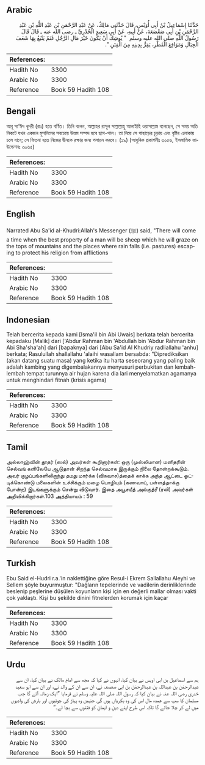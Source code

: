 ## Arabic


<div dir="rtl" lang="ar" style={{fontSize:'larger',backgroundColor:'#f8f9fa',padding:20}}>
حَدَّثَنَا إِسْمَاعِيلُ بْنُ أَبِي أُوَيْسٍ، قَالَ حَدَّثَنِي مَالِكٌ، عَنْ عَبْدِ الرَّحْمَنِ بْنِ عَبْدِ اللَّهِ بْنِ عَبْدِ الرَّحْمَنِ بْنِ أَبِي صَعْصَعَةَ، عَنْ أَبِيهِ، عَنْ أَبِي سَعِيدٍ الْخُدْرِيِّ ـ رضى الله عنه ـ قَالَ قَالَ رَسُولُ اللَّهِ صلى الله عليه وسلم ‏ "‏ يُوشِكُ أَنْ يَكُونَ خَيْرَ مَالِ الرَّجُلِ غَنَمٌ يَتْبَعُ بِهَا شَعَفَ الْجِبَالِ وَمَوَاقِعَ الْقَطْرِ، يَفِرُّ بِدِينِهِ مِنَ الْفِتَنِ ‏"‏‏.‏
</div>
<div style={{backgroundColor:'#f8f9fa',padding:20, marginBottom: 10}}><table> <thead> <tr> <th>References:</th> <th></th> </tr> </thead> <tbody><tr><td>Hadith No</td><td>3300</td></tr><tr><td>Arabic No</td><td>3300</td></tr><tr><td>Reference</td><td>Book 59 Hadith 108</td></tr></tbody></table></div>

## Bengali


<div dir="ltr" lang="bn" style={{fontSize:'larger',backgroundColor:'#f8f9fa',padding:20}}>
আবূ সা‘ঈদ খুদরী (রাঃ) হতে বর্ণিত। তিনি বলেন, আল্লাহর রাসূল সাল্লাল্লাহু আলাইহি ওয়াসাল্লাম বলেছেন, সে সময় অতি নিকটে যখন একজন মুসলিমের সবচেয়ে উত্তম সম্পদ হবে ছাগ-পাল। তা নিয়ে সে পাহাড়ের চূড়ায় এবং বৃষ্টির এলাকায় চলে যাবে; সে ফিতনা হতে নিজের দ্বীনকে রক্ষার জন্য পলায়ন করবে। (১৯) (আধুনিক প্রকাশনীঃ ৩০৫৬, ইসলামিক ফাউন্ডেশনঃ ৩০৬৫)
</div>
<div style={{backgroundColor:'#f8f9fa',padding:20, marginBottom: 10}}><table> <thead> <tr> <th>References:</th> <th></th> </tr> </thead> <tbody><tr><td>Hadith No</td><td>3300</td></tr><tr><td>Arabic No</td><td>3300</td></tr><tr><td>Reference</td><td>Book 59 Hadith 108</td></tr></tbody></table></div>

## English


<div dir="ltr" lang="en" style={{fontSize:'larger',backgroundColor:'#f8f9fa',padding:20}}>
Narrated Abu Sa'id al-Khudri:Allah's Messenger (ﷺ) said, "There will come a time when the best property of a man will be sheep which he will graze on the tops of mountains and the places where rain falls (i.e. pastures) escaping to protect his religion from afflictions
</div>
<div style={{backgroundColor:'#f8f9fa',padding:20, marginBottom: 10}}><table> <thead> <tr> <th>References:</th> <th></th> </tr> </thead> <tbody><tr><td>Hadith No</td><td>3300</td></tr><tr><td>Arabic No</td><td>3300</td></tr><tr><td>Reference</td><td>Book 59 Hadith 108</td></tr></tbody></table></div>

## Indonesian


<div dir="ltr" lang="id" style={{fontSize:'larger',backgroundColor:'#f8f9fa',padding:20}}>
Telah bercerita kepada kami [Isma'il bin Abi Uwais] berkata telah bercerita kepadaku [Malik] dari ['Abdur Rahman bin 'Abdullah bin 'Abdur Rahman bin Abi Sha'sha'ah] dari [bapaknya] dari [Abu Sa'id Al Khudriy radliallahu 'anhu] berkata; Rasulullah shallallahu 'alaihi wasallam bersabda: "Diprediksikan (akan datang suatu masa) yang ketika itu harta seseorang yang paling baik adalah kambing yang digembalakannya menyusuri perbukitan dan lembah-lembah tempat turunnya air hujan karena dia lari menyelamatkan agamanya untuk menghindari fitnah (krisis agama)
</div>
<div style={{backgroundColor:'#f8f9fa',padding:20, marginBottom: 10}}><table> <thead> <tr> <th>References:</th> <th></th> </tr> </thead> <tbody><tr><td>Hadith No</td><td>3300</td></tr><tr><td>Arabic No</td><td>3300</td></tr><tr><td>Reference</td><td>Book 59 Hadith 108</td></tr></tbody></table></div>

## Tamil


<div dir="ltr" lang="ta" style={{fontSize:'larger',backgroundColor:'#f8f9fa',padding:20}}>
அல்லாஹ்வின் தூதர் (ஸல்) அவர்கள் கூறினார்கள்: ஒரு (முஸ்லிமான) மனிதரின் செல்வங் களிலேயே ஆடுதான் சிறந்த செல்வமாக இருக்கும் நிலை தோன்றக்கூடும். அவர் குழப்பங்களிலிருந்து தமது மார்க்க (விசுவாச)த்தைக் காக்க அந்த ஆட்டை ஓட்டிக்கொண்டு மலைகளின் உச்சிக்கும் மழை பொழியும் (கணவாய், பள்ளத்தாக்கு போன்ற) இடங்களுக்கும் சென்று விடுவார். இதை அபூசயீத் அல்குத்ரீ (ரலி) அவர்கள் அறிவிக்கிறார்கள்.103 அத்தியாயம் : 59
</div>
<div style={{backgroundColor:'#f8f9fa',padding:20, marginBottom: 10}}><table> <thead> <tr> <th>References:</th> <th></th> </tr> </thead> <tbody><tr><td>Hadith No</td><td>3300</td></tr><tr><td>Arabic No</td><td>3300</td></tr><tr><td>Reference</td><td>Book 59 Hadith 108</td></tr></tbody></table></div>

## Turkish


<div dir="ltr" lang="tr" style={{fontSize:'larger',backgroundColor:'#f8f9fa',padding:20}}>
Ebu Said el-Hudri r.a.'in naklettiğine göre Resul-i Ekrem Sallallahu Aleyhi ve Sellem şöyle buyurmuştur: "Dağların tepelerinde ve vadilerin derinliklerinde beslenip peşlerine düşülen koyunların kişi için en değerli mallar olması vakti çok yaklaştı. Kişi bu şekilde dinini fitnelerden korumak için kaçar
</div>
<div style={{backgroundColor:'#f8f9fa',padding:20, marginBottom: 10}}><table> <thead> <tr> <th>References:</th> <th></th> </tr> </thead> <tbody><tr><td>Hadith No</td><td>3300</td></tr><tr><td>Arabic No</td><td>3300</td></tr><tr><td>Reference</td><td>Book 59 Hadith 108</td></tr></tbody></table></div>

## Urdu


<div dir="rtl" lang="ur" style={{fontSize:'larger',backgroundColor:'#f8f9fa',padding:20}}>
ہم سے اسماعیل بن ابی اویس نے بیان کیا، انہوں نے کہا کہ مجھ سے امام مالک نے بیان کیا، ان سے عبدالرحمٰن بن عبداللہ بن عبدالرحمٰن بن ابی صعصعہ نے، ان سے ان کے والد نے، اور ان سے ابو سعید خدری رضی اللہ عنہ نے بیان کیا کہ رسول اللہ صلی اللہ علیہ وسلم نے فرمایا ”ایک زمانہ آئے گا جب مسلمان کا سب سے عمدہ مال اس کی وہ بکریاں ہوں گی جنہیں وہ پہاڑ کی چوٹیوں اور بارش کی وادیوں میں لے کر چلا جائے گا تاکہ اس طرح اپنے دین و ایمان کو فتنوں سے بچا لے۔“
</div>
<div style={{backgroundColor:'#f8f9fa',padding:20, marginBottom: 10}}><table> <thead> <tr> <th>References:</th> <th></th> </tr> </thead> <tbody><tr><td>Hadith No</td><td>3300</td></tr><tr><td>Arabic No</td><td>3300</td></tr><tr><td>Reference</td><td>Book 59 Hadith 108</td></tr></tbody></table></div>